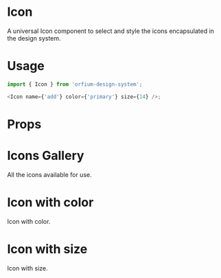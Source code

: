 
<Meta title="Design System|Icon" component={Icon} />

# Icon

A universal Icon component to select and style the icons encapsulated in the design system.

# Usage

```js
import { Icon } from 'orfium-design-system';

<Icon name={'add'} color={'primary'} size={14} />;
```

# Props

<Props of={Icon} />

# Icons Gallery

All the icons available for use.

<Preview>
  <Story name="Icons Gallery">
    <Stack>
        <PresentComponent name={'add'}>
            <Icon name={'add'} />
        </PresentComponent>
        <PresentComponent name={'fatArrowDown'}>
            <Icon name={'fatArrowDown'} />
        </PresentComponent>
        <PresentComponent name={'arrowDown'}>
            <Icon name={'arrowDown'} />
        </PresentComponent>
        <PresentComponent name={'check'}>
            <Icon name={'check'} />
        </PresentComponent>
        <PresentComponent name={'minus'}>
            <Icon name={'minus'} />
        </PresentComponent>
        <PresentComponent name={'arrowLeft'}>
            <Icon name={'arrowLeft'} />
        </PresentComponent>
        <PresentComponent name={'arrowRight'}>
            <Icon name={'arrowRight'} />
        </PresentComponent>
        <PresentComponent name={'arrowToRight'}>
            <Icon name={'arrowToRight'} />
        </PresentComponent>
        <PresentComponent name={'arrowToLeft'}>
            <Icon name={'arrowToLeft'} />
        </PresentComponent>
        <PresentComponent name={'ancient'}>
            <Icon name={'ancient'} />
        </PresentComponent>
        <PresentComponent name={'expenses'}>
            <Icon name={'expenses'} />
        </PresentComponent>
        <PresentComponent name={'financialChart'}>
            <Icon name={'financialChart'} />
        </PresentComponent>
        <PresentComponent name={'globalItem'}>
            <Icon name={'globalItem'} />
        </PresentComponent>
        <PresentComponent name={'income'}>
            <Icon name={'income'} />
        </PresentComponent>
        <PresentComponent name={'linked'}>
            <Icon name={'linked'} />
        </PresentComponent>
        <PresentComponent name={'musicNote'}>
            <Icon name={'musicNote'} />
        </PresentComponent>
        <PresentComponent name={'percentage'}>
            <Icon name={'percentage'} />
        </PresentComponent>
        <PresentComponent name={'restore'}>
            <Icon name={'restore'} />
        </PresentComponent>
        <PresentComponent name={'searchMusic'}>
            <Icon name={'searchMusic'} />
        </PresentComponent>
        <PresentComponent name={'searchThunder'}>
            <Icon name={'searchThunder'} />
        </PresentComponent>
        <PresentComponent name={'stamp'}>
            <Icon name={'stamp'} />
        </PresentComponent>
        <PresentComponent name={'thunder'}>
            <Icon name={'thunder'} />
        </PresentComponent>
        <PresentComponent name={'timeOut'}>
            <Icon name={'timeOut'} />
        </PresentComponent>
        <PresentComponent name={'training'}>
            <Icon name={'training'} />
        </PresentComponent>
        <PresentComponent name={'trophy'}>
            <Icon name={'trophy'} />
        </PresentComponent>
        <PresentComponent name={'user'}>
            <Icon name={'user'} />
        </PresentComponent>
        <PresentComponent name={'youtube'}>
            <Icon name={'youtube'} />
        </PresentComponent>
        <PresentComponent name={'ticTacToeArrow'}>
            <Icon name={'ticTacToeArrow'} />
        </PresentComponent>
        <PresentComponent name={'hourglass'}>
            <Icon name={'hourglass'} />
        </PresentComponent>
        <PresentComponent name={'checkedList'}>
            <Icon name={'checkedList'} />
        </PresentComponent>
        <PresentComponent name={'hourglass'}>
            <Icon name={'hourglass'} />
        </PresentComponent>
        <PresentComponent name={'ticTacToeArrow'}>
            <Icon name={'ticTacToeArrow'} />
        </PresentComponent>
        <PresentComponent name={'dotsVertical'}>
            <Icon name={'dotsVertical'} />
        </PresentComponent>
        <PresentComponent name={'calendarEmpty'}>
            <Icon name={'calendarEmpty'} />
        </PresentComponent>
        <PresentComponent name={'keyword'}>
            <Icon name={'keyword'} />
        </PresentComponent>
    </Stack>
  </Story>
</Preview>

# Icon with color

Icon with color.

<Preview>
  <Story name="Icon with color">
    <Stack>
       <PresentComponent name={'primary'}>
        <Icon name={'add'} color={'primary'} />
       </PresentComponent>
       <PresentComponent name={'secondary'}>
         <Icon name={'add'} color={'secondary'} />
       </PresentComponent>
       <PresentComponent name={'success'}>
         <Icon name={'add'} color={'success'} />
       </PresentComponent>
       <PresentComponent name={'error'}>
         <Icon name={'add'} color={'error'} />
       </PresentComponent>
       <PresentComponent name={'info'}>
         <Icon name={'add'} color={'info'} />
       </PresentComponent>
       <PresentComponent name={'warning'}>
         <Icon name={'add'} color={'warning'} />
       </PresentComponent>
       <PresentComponent name={'branded1'}>
         <Icon name={'add'} color={'branded1'} />
       </PresentComponent>
       <PresentComponent name={'branded2'}>
         <Icon name={'add'} color={'branded2'} />
       </PresentComponent>
    </Stack>
  </Story>
</Preview>


# Icon with size

Icon with size.

<Preview>
  <Story name="Icon with size">
    <Stack>
       <PresentComponent name={'default'}>
         <Icon name={'add'} />
       </PresentComponent>
       <PresentComponent name={'20'}>
         <Icon name={'add'} size={20} />
       </PresentComponent>
       <PresentComponent name={'46'}>
         <Icon name={'add'} size={46} />
       </PresentComponent>
    </Stack>
  </Story>
</Preview>
